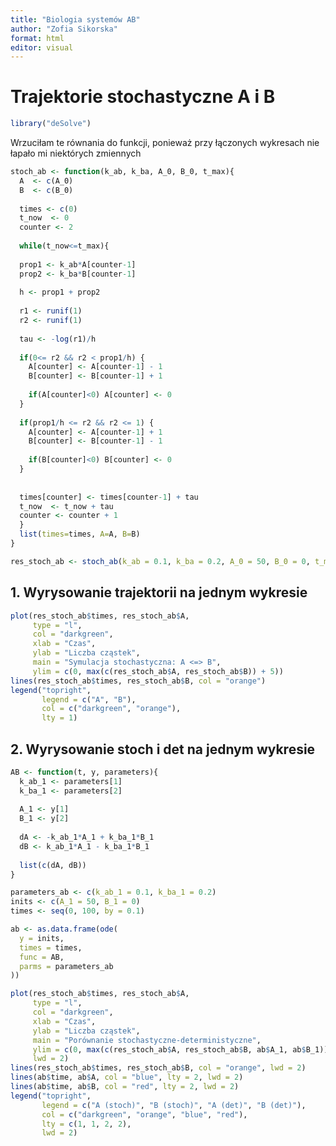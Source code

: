 ---
title: "Biologia systemów AB"
author: "Zofia Sikorska"
format: html
editor: visual
---

# Trajektorie stochastyczne A i B

```{r}
library("deSolve")
```

Wrzuciłam te równania do funkcji, ponieważ przy łączonych wykresach nie łapało mi niektórych zmiennych

```{r}
stoch_ab <- function(k_ab, k_ba, A_0, B_0, t_max){
  A  <- c(A_0)
  B  <- c(B_0)
  
  times <- c(0)
  t_now  <- 0
  counter <- 2
  
  while(t_now<=t_max){
  
  prop1 <- k_ab*A[counter-1]
  prop2 <- k_ba*B[counter-1]
  
  h <- prop1 + prop2
  
  r1 <- runif(1)
  r2 <- runif(1)
  
  tau <- -log(r1)/h
  
  if(0<= r2 && r2 < prop1/h) {
    A[counter] <- A[counter-1] - 1
    B[counter] <- B[counter-1] + 1
  
    if(A[counter]<0) A[counter] <- 0
  }
  
  if(prop1/h <= r2 && r2 <= 1) {
    A[counter] <- A[counter-1] + 1
    B[counter] <- B[counter-1] - 1
  
    if(B[counter]<0) B[counter] <- 0
  }  
  
  
  times[counter] <- times[counter-1] + tau
  t_now  <- t_now + tau
  counter <- counter + 1
  }
  list(times=times, A=A, B=B)
}

res_stoch_ab <- stoch_ab(k_ab = 0.1, k_ba = 0.2, A_0 = 50, B_0 = 0, t_max = 100)
```

## 1. Wyrysowanie trajektorii na jednym wykresie 

```{r}
plot(res_stoch_ab$times, res_stoch_ab$A, 
     type = "l", 
     col = "darkgreen", 
     xlab = "Czas", 
     ylab = "Liczba cząstek",
     main = "Symulacja stochastyczna: A <=> B",
     ylim = c(0, max(c(res_stoch_ab$A, res_stoch_ab$B)) + 5))
lines(res_stoch_ab$times, res_stoch_ab$B, col = "orange")
legend("topright", 
       legend = c("A", "B"), 
       col = c("darkgreen", "orange"), 
       lty = 1)
```

## 2. Wyrysowanie stoch i det na jednym wykresie

```{r}
AB <- function(t, y, parameters){
  k_ab_1 <- parameters[1]
  k_ba_1 <- parameters[2]
  
  A_1 <- y[1]
  B_1 <- y[2]
  
  dA <- -k_ab_1*A_1 + k_ba_1*B_1
  dB <- k_ab_1*A_1 - k_ba_1*B_1
  
  list(c(dA, dB))
}
```

```{r}
parameters_ab <- c(k_ab_1 = 0.1, k_ba_1 = 0.2)
inits <- c(A_1 = 50, B_1 = 0)
times <- seq(0, 100, by = 0.1)

ab <- as.data.frame(ode(
  y = inits,
  times = times,
  func = AB,
  parms = parameters_ab
))
```

```{r}
plot(res_stoch_ab$times, res_stoch_ab$A, 
     type = "l", 
     col = "darkgreen", 
     xlab = "Czas", 
     ylab = "Liczba cząstek",
     main = "Porównanie stochastyczne-deterministyczne",
     ylim = c(0, max(c(res_stoch_ab$A, res_stoch_ab$B, ab$A_1, ab$B_1))),
     lwd = 2)
lines(res_stoch_ab$times, res_stoch_ab$B, col = "orange", lwd = 2)
lines(ab$time, ab$A, col = "blue", lty = 2, lwd = 2)
lines(ab$time, ab$B, col = "red", lty = 2, lwd = 2)
legend("topright", 
       legend = c("A (stoch)", "B (stoch)", "A (det)", "B (det)"),
       col = c("darkgreen", "orange", "blue", "red"), 
       lty = c(1, 1, 2, 2),
       lwd = 2)
```
